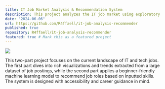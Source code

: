 ```yaml
---
title: IT Job Market Analysis & Recommendation System
description: This project analyzes the IT job market using exploratory data analysis (EDA) to uncover insights on in-demand skills, salary distributions, job availability by location, and industry trends. It also features a simple machine learning-based job recommendation system that matches users with relevant roles based on their skill sets. The goal is to help job seekers make informed career decisions in the tech industry.
date: "2024-06-06"
url: https://github.com/R4ffaell/it-job-analysis-recommender
published: true
repository: R4ffaell/it-job-analysis-recommender
featured: true # Mark this as a featured project
---
```


[![](https://yourprojectimageurl.com/job-analysis-preview.png)](https://github.com/yourusername/it-job-analysis-recommender)

This two-part project focuses on the current landscape of IT and tech jobs. The first part dives into rich visualizations and trends extracted from a large dataset of job postings, while the second part applies a beginner-friendly machine learning model to recommend job roles based on inputted skills. The system is designed with accessibility and career guidance in mind.
